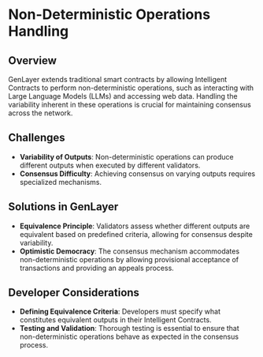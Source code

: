 # Non-Deterministic Operations Handling

## Overview

GenLayer extends traditional smart contracts by allowing Intelligent Contracts to perform non-deterministic operations, such as interacting with Large Language Models (LLMs) and accessing web data. Handling the variability inherent in these operations is crucial for maintaining consensus across the network.

## Challenges

- **Variability of Outputs**: Non-deterministic operations can produce different outputs when executed by different validators.
- **Consensus Difficulty**: Achieving consensus on varying outputs requires specialized mechanisms.

## Solutions in GenLayer

- **Equivalence Principle**: Validators assess whether different outputs are equivalent based on predefined criteria, allowing for consensus despite variability.
- **Optimistic Democracy**: The consensus mechanism accommodates non-deterministic operations by allowing provisional acceptance of transactions and providing an appeals process.

## Developer Considerations

- **Defining Equivalence Criteria**: Developers must specify what constitutes equivalent outputs in their Intelligent Contracts.
- **Testing and Validation**: Thorough testing is essential to ensure that non-deterministic operations behave as expected in the consensus process.